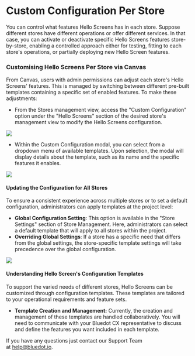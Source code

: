 Custom Configuration Per Store
==============================

You can control what features Hello Screens has in each store. Suppose different stores have different operations or offer different services. In that case, you can activate or deactivate specific Hello Screens features store-by-store, enabling a controlled approach either for testing, fitting to each store's operations, or partially deploying new Hello Screen features.

### Customising Hello Screens Per Store via Canvas

From Canvas, users with admin permissions can adjust each store's Hello Screens' features. This is managed by switching between different pre-built templates containing a specific set of enabled features. To make these adjustments:

* From the Stores management view, access the "Custom Configuration" option under the "Hello Screens" section of the desired store's management view to modify the Hello Screens configuration.

![](../assets/hello-screens-per-store-config-1.png)

* Within the Custom Configuration modal, you can select from a dropdown menu of available templates. Upon selection, the modal will display details about the template, such as its name and the specific features it enables.

<div style={{display: "flex", justifyContent: "center"}}>
    <img style={{maxWidth: "450px"}} src="/img/hello-screens-per-store-config-2.png"></img>
</div>

#### Updating the Configuration for All Stores
To ensure a consistent experience across multiple stores or to set a default configuration, administrators can apply templates at the project level:

* **Global Configuration Setting**: This option is available in the "Store Settings" section of Store Management. Here, administrators can select a default template that will apply to all stores within the project.
* **Overriding Global Settings**: If a store has a specific need that differs from the global settings, the store-specific template settings will take precedence over the global configuration.

<div style={{display: "flex", justifyContent: "center"}}>
    <img style={{maxWidth: "650px"}} src="/img/hello-screens-per-store-config-3.png"></img>
</div>

#### Understanding Hello Screen's Configuration Templates
To support the varied needs of different stores, Hello Screens can be customized through configuration templates. These templates are tailored to your operational requirements and feature sets.

* **Template Creation and Management:** Currently, the creation and management of these templates are handled collaboratively. You will need to communicate with your Bluedot CX representative to discuss and define the features you want included in each template.

If you have any questions just contact our Support Team at [help@bluedot.io](mailto:help@bluedot.io).

